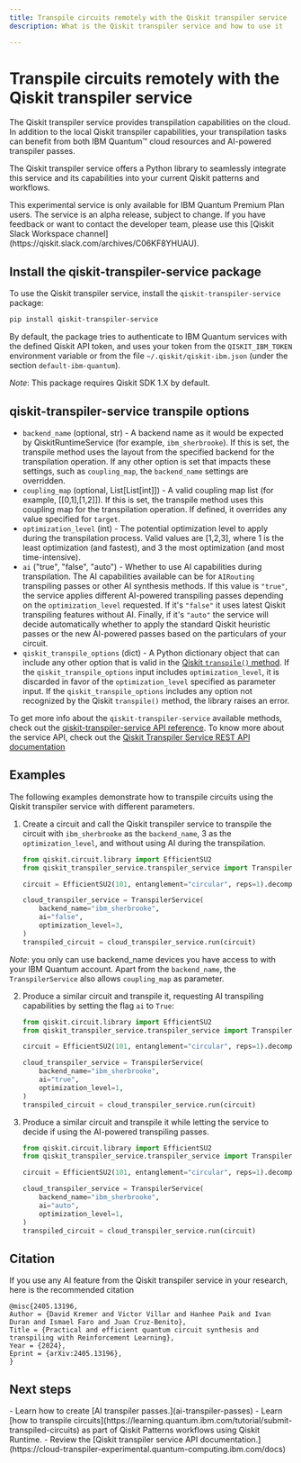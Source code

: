 ```yaml
---
title: Transpile circuits remotely with the Qiskit transpiler service
description: What is the Qiskit transpiler service and how to use it

---
```

# Transpile circuits remotely with the Qiskit transpiler service

The Qiskit transpiler service provides transpilation capabilities on the cloud. In addition to the local Qiskit transpiler capabilities, your transpilation tasks can benefit from both IBM Quantum&trade; cloud resources and AI-powered transpiler passes.

The Qiskit transpiler service offers a Python library to seamlessly integrate this service and its capabilities into your current Qiskit patterns and workflows.

<Admonition type="note">
    This experimental service is only available for IBM Quantum Premium Plan users.
    The service is an alpha release, subject to change.
    If you have feedback or want to contact the developer team, please use this [Qiskit Slack Workspace channel](https://qiskit.slack.com/archives/C06KF8YHUAU).
</Admonition>

<span id="install-transpiler-service"></span>
## Install the qiskit-transpiler-service package

To use the Qiskit transpiler service, install the `qiskit-transpiler-service` package:

```sh
pip install qiskit-transpiler-service
```

By default, the package tries to authenticate to IBM Quantum services with the defined Qiskit API token, and uses your token from the `QISKIT_IBM_TOKEN` environment variable or from the file `~/.qiskit/qiskit-ibm.json` (under the section `default-ibm-quantum`).

*Note*: This package requires Qiskit SDK 1.X by default.

## qiskit-transpiler-service transpile options

- `backend_name` (optional, str) - A backend name as it would be expected by QiskitRuntimeService (for example, `ibm_sherbrooke`). If this is set, the transpile method uses the layout from the specified backend for the transpilation operation. If any other option is set that impacts these settings, such as `coupling_map`, the `backend_name` settings are overridden.
- `coupling_map` (optional, List[List[int]]) - A valid coupling map list (for example, [[0,1],[1,2]]). If this is set, the transpile method uses this coupling map for the transpilation operation. If defined, it overrides any value specified for `target`.
- `optimization_level` (int) - The potential optimization level to apply during the transpilation process. Valid values are [1,2,3], where 1 is the least optimization (and fastest), and 3 the most optimization (and most time-intensive).
- `ai` ("true", "false", "auto") - Whether to use AI capabilities during transpilation. The AI capabilities available can be for `AIRouting` transpiling passes or other AI synthesis methods. If this value is `"true"`, the service applies different AI-powered transpiling passes depending on the `optimization_level` requested. If it's `"false"` it uses latest Qiskit transpiling features without AI. Finally, if it's `"auto"` the service will decide automatically whether to apply the standard Qiskit heuristic passes or the new AI-powered passes based on the particulars of your circuit.
- `qiskit_transpile_options` (dict) - A Python dictionary object that can include any other option that is valid in the [Qiskit `transpile()` method](defaults-and-configuration-options). If the `qiskit_transpile_options` input includes `optimization_level`, it is discarded in favor of the `optimization_level` specified as parameter input. If the `qiskit_transpile_options` includes any option not recognized by the Qiskit `transpile()` method, the library raises an error.

To get more info about the `qiskit-transpiler-service` available methods, check out the [qiskit-transpiler-service API reference](/api/qiskit-transpiler-service). To know more about the service API, check out the [Qiskit Transpiler Service REST API documentation](/api/qiskit-transpiler-service-rest)

## Examples

The following examples demonstrate how to transpile circuits using the Qiskit transpiler service with different parameters.

1. Create a circuit and call the Qiskit transpiler service to transpile the circuit with `ibm_sherbrooke` as the `backend_name`, 3 as the `optimization_level`, and without using AI during the transpilation.

    ```python
    from qiskit.circuit.library import EfficientSU2
    from qiskit_transpiler_service.transpiler_service import TranspilerService

    circuit = EfficientSU2(101, entanglement="circular", reps=1).decompose()

    cloud_transpiler_service = TranspilerService(
        backend_name="ibm_sherbrooke",
        ai="false",
        optimization_level=3,
    )
    transpiled_circuit = cloud_transpiler_service.run(circuit)
    ```
*Note*: you only can use backend_name devices you have access to with your IBM Quantum account. Apart from the `backend_name`, the `TranspilerService` also allows `coupling_map` as parameter.

2. Produce a similar circuit and transpile it, requesting AI transpiling capabilities by setting the flag `ai` to `True`:

    ```python
    from qiskit.circuit.library import EfficientSU2
    from qiskit_transpiler_service.transpiler_service import TranspilerService

    circuit = EfficientSU2(101, entanglement="circular", reps=1).decompose()

    cloud_transpiler_service = TranspilerService(
        backend_name="ibm_sherbrooke",
        ai="true",
        optimization_level=1,
    )
    transpiled_circuit = cloud_transpiler_service.run(circuit)
    ```

3. Produce a similar circuit and transpile it while letting the service to decide if using the AI-powered transpiling passes.


    ```python
    from qiskit.circuit.library import EfficientSU2
    from qiskit_transpiler_service.transpiler_service import TranspilerService

    circuit = EfficientSU2(101, entanglement="circular", reps=1).decompose()

    cloud_transpiler_service = TranspilerService(
        backend_name="ibm_sherbrooke",
        ai="auto",
        optimization_level=1,
    )
    transpiled_circuit = cloud_transpiler_service.run(circuit)
    ```

## Citation

If you use any AI feature from the Qiskit transpiler service in your research, here is the recommended citation

```
@misc{2405.13196,
Author = {David Kremer and Victor Villar and Hanhee Paik and Ivan Duran and Ismael Faro and Juan Cruz-Benito},
Title = {Practical and efficient quantum circuit synthesis and transpiling with Reinforcement Learning},
Year = {2024},
Eprint = {arXiv:2405.13196},
}
```

## Next steps

<Admonition type="tip" title="Recommendations">
    - Learn how to create [AI transpiler passes.](ai-transpiler-passes)
    - Learn [how to transpile circuits](https://learning.quantum.ibm.com/tutorial/submit-transpiled-circuits) as part of Qiskit Patterns workflows using Qiskit Runtime.
    - Review the [Qiskit transpiler service API documentation.](https://cloud-transpiler-experimental.quantum-computing.ibm.com/docs)
</Admonition>
